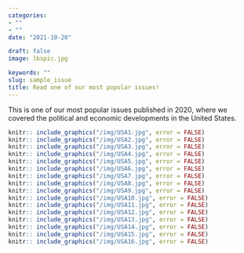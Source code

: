 ```yaml
---
categories:
- ""
- ""
date: "2021-10-20"

draft: false
image: lbspic.jpg

keywords: ""
slug: sample_issue
title: Read one of our most popular issues!
---
```


This is one of our most popular issues published in 2020, where we covered the political and economic developments in the United States.

```r
knitr:: include_graphics("/img/USA1.jpg", error = FALSE)
knitr:: include_graphics("/img/USA2.jpg", error = FALSE)
knitr:: include_graphics("/img/USA3.jpg", error = FALSE)
knitr:: include_graphics("/img/USA4.jpg", error = FALSE)
knitr:: include_graphics("/img/USA5.jpg", error = FALSE)
knitr:: include_graphics("/img/USA6.jpg", error = FALSE)
knitr:: include_graphics("/img/USA7.jpg", error = FALSE)
knitr:: include_graphics("/img/USA8.jpg", error = FALSE)
knitr:: include_graphics("/img/USA9.jpg", error = FALSE)
knitr:: include_graphics("/img/USA10.jpg", error = FALSE)
knitr:: include_graphics("/img/USA11.jpg", error = FALSE)
knitr:: include_graphics("/img/USA12.jpg", error = FALSE)
knitr:: include_graphics("/img/USA13.jpg", error = FALSE)
knitr:: include_graphics("/img/USA14.jpg", error = FALSE)
knitr:: include_graphics("/img/USA15.jpg", error = FALSE)
knitr:: include_graphics("/img/USA16.jpg", error = FALSE)
```

